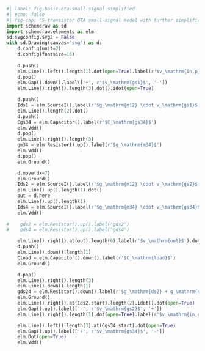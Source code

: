 ```python
#| label: fig-basic-ota-small-signal-simplified
#| echo: false
#| fig-cap: "5-transistor OTA small-signal model with further simplifications."
import schemdraw as sd
import schemdraw.elements as elm
sd.svgconfig.svg2 = False
with sd.Drawing(canvas='svg') as d:
    d.config(unit=2)
    d.config(fontsize=16)
    
    d.push()
    elm.Line().left().length(1).dot(open=True).label(r'$v_\mathrm{in,p}$', 'left').idot(open=True)
    d.pop()
    elm.Gap().down().label(['+', r'$v_\mathrm{gs1}$', '-'])
    elm.Line().right().length(3).dot().idot(open=True)

    d.push()
    Ids1 = elm.SourceI().label(r'$g_\mathrm{m12} \cdot v_\mathrm{gs1}$').reverse()
    elm.Line().length(2).dot()
    d.push()
    Cgs34 = elm.Capacitor().label(r'$C_\mathrm{gs34}$')
    elm.Vdd()
    d.pop()
    elm.Line().right().length(3)
    gm34 = elm.Resistor().up().label(r'$g_\mathrm{m34}$')
    elm.Vdd()
    d.pop()
    elm.Ground()

    d.move(dx=7)
    elm.Ground()
    Ids2 = elm.SourceI().label(r'$g_\mathrm{m12} \cdot v_\mathrm{gs2}$').reverse()
    elm.Line().up().length(1).dot()
    out = d.here
    elm.Line().up().length(1)
    Ids4 = elm.SourceI().label(r'$g_\mathrm{m34} \cdot v_\mathrm{gs34}$')
    elm.Vdd()
    
#    gds2 = elm.Resistor().up().label('gds2')
#    gds4 = elm.Resistor().up().label('gds4')

    elm.Line().right().at(out).length(6).label(r'$v_\mathrm{out}$').dot()
    d.push()
    elm.Line().down().length(1)
    Cload = elm.Capacitor().down().label(r'$C_\mathrm{load}$')
    elm.Ground()

    d.pop()
    elm.Line().right().length(3)
    elm.Line().down().length(1)
    gds24 = elm.Resistor().down().label(r'$g_\mathrm{ds2} + g_\mathrm{ds4}$')
    elm.Ground()
    elm.Line().right().at(Ids2.start).length(2).idot().dot(open=True)
    elm.Gap().up().label(['-', r'$v_\mathrm{gs2}$', '+'])
    elm.Line().right().length(1).dot(open=True).label(r'$v_\mathrm{in,n}$', 'right').idot(open=True)

    elm.Line().left().length(3).at(Cgs34.start).dot(open=True)
    elm.Gap().up().label(['+', r'$v_\mathrm{gs34}$', '-'])
    elm.Dot(open=True)
    elm.Vdd()
```